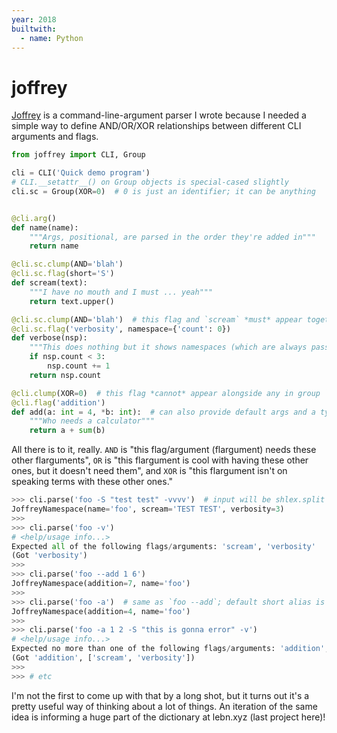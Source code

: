 ```yaml
---
year: 2018
builtwith:
  - name: Python
---
```


# joffrey

[Joffrey](https://github.com/supposedly/joffrey) is a command-line-argument parser I wrote because I needed a simple way to
define AND/OR/XOR relationships between different CLI arguments and flags.

```py
from joffrey import CLI, Group

cli = CLI('Quick demo program')
# CLI.__setattr__() on Group objects is special-cased slightly
cli.sc = Group(XOR=0)  # 0 is just an identifier; it can be anything


@cli.arg()
def name(name):
    """Args, positional, are parsed in the order they're added in"""
    return name

@cli.sc.clump(AND='blah')
@cli.sc.flag(short='S')
def scream(text):
    """I have no mouth and I must ... yeah"""
    return text.upper()

@cli.sc.clump(AND='blah')  # this flag and `scream` *must* appear together (same AND)
@cli.sc.flag('verbosity', namespace={'count': 0})
def verbose(nsp):
    """This does nothing but it shows namespaces (which are always passed as the first arg)"""
    if nsp.count < 3:
        nsp.count += 1
    return nsp.count

@cli.clump(XOR=0)  # this flag *cannot* appear alongside any in group `sc` (same XOR)
@cli.flag('addition')
def add(a: int = 4, *b: int):  # can also provide default args and a type-coercion hint if needed
    """Who needs a calculator"""
    return a + sum(b)
```


All there is to it, really. `AND` is "this flag/argument (flargument) needs these other flarguments",
`OR` is "this flargument is cool with having these other ones, but it doesn't need them", and `XOR` is
"this flargument isn't on speaking terms with these other ones."

```py
>>> cli.parse('foo -S "test test" -vvvv')  # input will be shlex.split if given as a string (defaults to sys.argv though)
JoffreyNamespace(name='foo', scream='TEST TEST', verbosity=3)
>>> 
>>> cli.parse('foo -v')
# <help/usage info...>
Expected all of the following flags/arguments: 'scream', 'verbosity'
(Got 'verbosity')
>>> 
>>> cli.parse('foo --add 1 6')
JoffreyNamespace(addition=7, name='foo')
>>> 
>>> cli.parse('foo -a')  # same as `foo --add`; default short alias is first letter of name (`short=None` removes entirely)
JoffreyNamespace(addition=4, name='foo')
>>> 
>>> cli.parse('foo -a 1 2 -S "this is gonna error" -v')
# <help/usage info...>
Expected no more than one of the following flags/arguments: 'addition', ['scream', 'verbosity']
(Got 'addition', ['scream', 'verbosity'])
>>> 
>>> # etc
```

I'm not the first to come up with that by a long shot, but it turns out it's a pretty useful way of thinking about a lot
of things. An iteration of the same idea is informing a huge part of the dictionary at lebn.xyz (last project here)!
